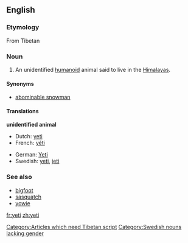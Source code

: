 {{see|Yeti|yéti}}
==English==

===Etymology===
From Tibetan [[Category:Articles which need Tibetan script]]

===Noun===
{{en-noun}}

# An unidentified [[humanoid]] animal said to live in the [[Himalayas]].

====Synonyms====
*[[abominable snowman]]

====Translations====
'''unidentified animal'''
{{top}}
*Dutch: [[#Dutch|yeti]] {{m}}
*French: [[yéti]] {{m}}
{{mid}}
*German: [[Yeti]] {{m}}
*Swedish: [[#Swedish|yeti]], [[jeti]] [[Category:Swedish nouns lacking gender]]
{{bottom}}

===See also===
*[[bigfoot]]
*[[sasquatch]]
*[[yowie]]

[[fr:yeti]]
[[zh:yeti]]